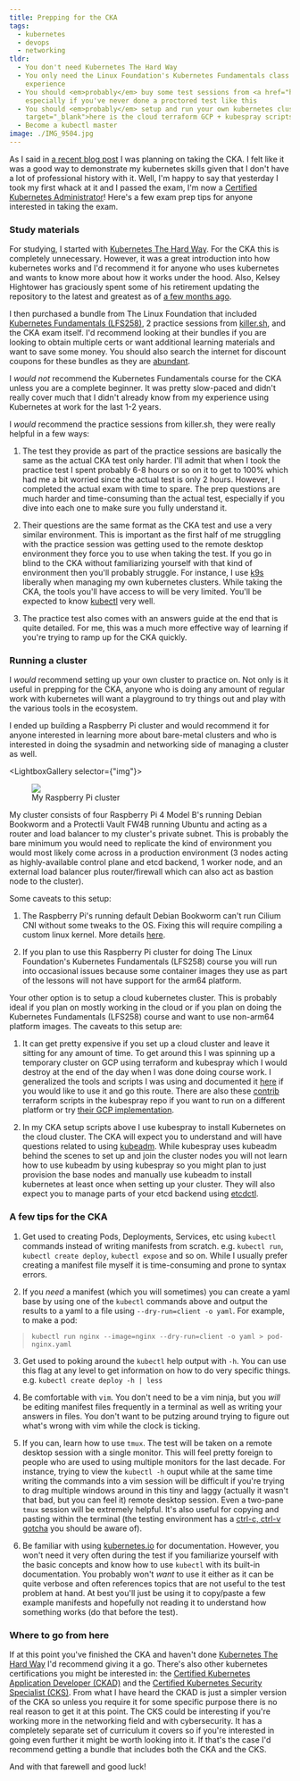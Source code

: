 ```yaml
---
title: Prepping for the CKA
tags:
  - kubernetes
  - devops
  - networking
tldr:
  - You don't need Kubernetes The Hard Way
  - You only need the Linux Foundation's Kubernetes Fundamentals class if you're an absolute beginner with no kubernetes
    experience
  - You should <em>probably</em> buy some test sessions from <a href="https://killer.sh" target="_blank">killer.sh</a>,
    especially if you've never done a proctored test like this
  - You should <em>probably</em> setup and run your own kubernetes cluster, <a href="https://github.com/snapwich/cka"
    target="_blank">here is the cloud terraform GCP + kubespray scripts</a> I used if interested
  - Become a kubectl master
image: ./IMG_9504.jpg
---
```



As I said in [a recent blog post](/blog/2024/4-20-a-new-résumé-for-new-opportunities) I was planning on taking the CKA.
I felt like it was a good way to demonstrate my kubernetes skills given that I don't have a lot of professional history
with it. Well, I'm happy to say that yesterday I took my first whack at it and I passed the exam, I'm now a
[Certified Kubernetes Administrator](https://ti-user-certificates.s3.amazonaws.com/e0df7fbf-a057-42af-8a1f-590912be5460/d9045ed3-058c-4141-9add-bd229286ec69-richard-snapp-c9cacd9f-5c87-4d08-920d-a809686fe8c9-certificate.pdf)!
Here's a few exam prep tips for anyone interested in taking the exam.

### Study materials

For studying, I started with [Kubernetes The Hard Way](https://github.com/kelseyhightower/kubernetes-the-hard-way). For
the CKA this is completely unnecessary. However, it was a great introduction into how kubernetes works and I'd recommend
it for anyone who uses kubernetes and wants to know more about how it works under the hood. Also, Kelsey Hightower has
graciously spent some of his retirement updating the repository to the latest and greatest as of
[a few months ago](https://github.com/kelseyhightower/kubernetes-the-hard-way/commit/a9cb5f7ba50b3ed496a18a09c273941f80c6375a).

I then purchased a bundle from The Linux Foundation that included
[Kubernetes Fundamentals (LFS258)](https://training.linuxfoundation.org/training/kubernetes-fundamentals/), 2 practice
sessions from [killer.sh](https://killer.sh/cka), and the CKA exam itself. I'd recommend looking at their bundles if you
are looking to obtain multiple certs or want additional learning materials and want to save some money. You should also
search the internet for discount coupons for these bundles as they are
[abundant](https://github.com/techiescamp/linux-foundation-coupon).

I _would not_ recommend the Kubernetes Fundamentals course for the CKA unless you are a complete beginner. It was pretty
slow-paced and didn't really cover much that I didn't already know from my experience using Kubernetes at work for the
last 1-2 years.

I _would_ recommend the practice sessions from killer.sh, they were really helpful in a few ways:

1. The test they provide as part of the practice sessions are basically the same as the actual CKA test only harder.
   I'll admit that when I took the practice test I spent probably 6-8 hours or so on it to get to 100% which had me a
   bit worried since the actual test is only 2 hours. However, I completed the actual exam with time to spare. The prep
   questions are much harder and time-consuming than the actual test, especially if you dive into each one to make sure
   you fully understand it.

2. Their questions are the same format as the CKA test and use a very similar environment. This is important as the
   first half of me struggling with the practice session was getting used to the remote desktop environment they force
   you to use when taking the test. If you go in blind to the CKA without familiarizing yourself with that kind of
   environment then you'll probably struggle. For instance, I use [k9s](https://k9scli.io/) liberally when managing my
   own kubernetes clusters. While taking the CKA, the tools you'll have access to will be very limited. You'll be
   expected to know [kubectl](https://kubernetes.io/docs/reference/kubectl/) very well.

3. The practice test also comes with an answers guide at the end that is quite detailed. For me, this was a much more
   effective way of learning if you're trying to ramp up for the CKA quickly.

### Running a cluster

I _would_ recommend setting up your own cluster to practice on. Not only is it useful in prepping for the CKA, anyone
who is doing any amount of regular work with kubernetes will want a playground to try things out and play with the
various tools in the ecosystem.

I ended up building a Raspberry Pi cluster and would recommend it for anyone interested in learning more about
bare-metal clusters and who is interested in doing the sysadmin and networking side of managing a cluster as well.

<LightboxGallery selector={"img"}>
  <figure class="small right">
    <img src={img9504.src} data-src={img9504.src} />
    <figcaption>My Raspberry Pi cluster</figcaption>
  </figure>
</LightboxGallery>

My cluster consists of four Raspberry Pi 4 Model B's running Debian Bookworm and a Protectli Vault FW4B running Ubuntu
and acting as a router and load balancer to my cluster's private subnet. This is probably the bare minimum you would
need to replicate the kind of environment you would most likely come across in a production environment (3 nodes acting
as highly-available control plane and etcd backend, 1 worker node, and an external load balancer plus router/firewall
which can also act as bastion node to the cluster).

Some caveats to this setup:

1. The Raspberry Pi's running default Debian Bookworm can't run Cilium CNI without some tweaks to the OS. Fixing this
   will require compiling a custom linux kernel. More details [here](https://github.com/raspberrypi/linux/issues/5354).

2. If you plan to use this Raspberry Pi cluster for doing The Linux Foundation's Kubernetes Fundamentals (LFS258) course
   you will run into occasional issues because some container images they use as part of the lessons will not have
   support for the arm64 platform.

Your other option is to setup a cloud kubernetes cluster. This is probably ideal if you plan on mostly working in the
cloud or if you plan on doing the Kubernetes Fundamentals (LFS258) course and want to use non-arm64 platform images. The
caveats to this setup are:

1. It can get pretty expensive if you set up a cloud cluster and leave it sitting for any amount of time. To get around
   this I was spinning up a temporary cluster on GCP using terraform and kubespray which I would destroy at the end of
   the day when I was done doing course work. I generalized the tools and scripts I was using and documented it
   [here](https://github.com/snapwich/cka) if you would like to use it and go this route. There are also these
   [contrib](https://github.com/kubernetes-sigs/kubespray/tree/master/contrib/terraform) terraform scripts in the
   kubespray repo if you want to run on a different platform or try
   [their GCP implementation](https://github.com/kubernetes-sigs/kubespray/tree/master/contrib/terraform/gcp).

2. In my CKA setup scripts above I use kubespray to install Kubernetes on the cloud cluster. The CKA will expect you to
   understand and will have questions related to using
   [kubeadm](https://kubernetes.io/docs/reference/setup-tools/kubeadm/). While kubespray uses kubeadm behind the scenes
   to set up and join the cluster nodes you will not learn how to use kubeadm by using kubespray so you might plan to
   just provision the base nodes and manually use kubeadm to install kubernetes at least once when setting up your
   cluster. They will also expect you to manage parts of your etcd backend using
   [etcdctl](https://etcd.io/docs/v3.4/dev-guide/interacting_v3/).

### A few tips for the CKA

1. Get used to creating Pods, Deployments, Services, etc using `kubectl` commands instead of writing manifests from
   scratch. e.g. `kubectl run`, `kubectl create deploy`, `kubectl expose` and so on. While I usually prefer creating a
   manifest file myself it is time-consuming and prone to syntax errors.

2. If you _need_ a manifest (which you will sometimes) you can create a yaml base by using one of the `kubectl` commands
   above and output the results to a yaml to a file using `--dry-run=client -o yaml`. For example, to make a pod:

> `kubectl run nginx --image=nginx --dry-run=client -o yaml > pod-nginx.yaml`

3. Get used to poking around the `kubectl` help output with `-h`. You can use this flag at any level to get information
   on how to do very specific things. e.g. `kubectl create deploy -h | less`

4. Be comfortable with `vim`. You don't need to be a vim ninja, but you _will_ be editing manifest files frequently in a
   terminal as well as writing your answers in files. You don't want to be putzing around trying to figure out what's
   wrong with vim while the clock is ticking.

5. If you can, learn how to use `tmux`. The test will be taken on a remote desktop session with a single monitor. This
   will feel pretty foreign to people who are used to using multiple monitors for the last decade. For instance, trying
   to view the `kubectl -h` ouput while at the same time writing the commands into a vim session will be difficult if
   you're trying to drag multiple windows around in this tiny and laggy (actually it wasn't that bad, but you can feel
   it) remote desktop session. Even a two-pane `tmux` session will be extremely helpful. It's also useful for copying
   and pasting within the terminal (the testing environment has a
   [ctrl-c, ctrl-v gotcha](https://docs.linuxfoundation.org/tc-docs/certification/tips-cka-and-ckad#exam-technical-instructions)
   you should be aware of).

6. Be familiar with using [kubernetes.io](https://kubernetes.io/docs/home/) for documentation. However, you won't need
   it very often during the test if you familiarize yourself with the basic concepts and know how to use `kubectl` with
   its built-in documentation. You probably won't _want_ to use it either as it can be quite verbose and often
   references topics that are not useful to the test problem at hand. At best you'll just be using it to copy/paste a
   few example manifests and hopefully not reading it to understand how something works (do that before the test).

### Where to go from here

If at this point you've finished the CKA and haven't done
[Kubernetes The Hard Way](https://github.com/kelseyhightower/kubernetes-the-hard-way) I'd recommend giving it a go.
There's also other kubernetes certifications you might be interested in: the
[Certified Kubernetes Application Developer (CKAD)](https://training.linuxfoundation.org/certification/certified-kubernetes-application-developer-ckad/)
and the
[Certified Kubernetes Security Specialist (CKS)](https://training.linuxfoundation.org/certification/certified-kubernetes-security-specialist/).
From what I have heard the CKAD is just a simpler version of the CKA so unless you require it for some specific purpose
there is no real reason to get it at this point. The CKS could be interesting if you're working more in the networking
field and with cybersecurity. It has a completely separate set of curriculum it covers so if you're interested in going
even further it might be worth looking into it. If that's the case I'd recommend getting a bundle that includes both the
CKA and the CKS.

And with that farewell and good luck!
